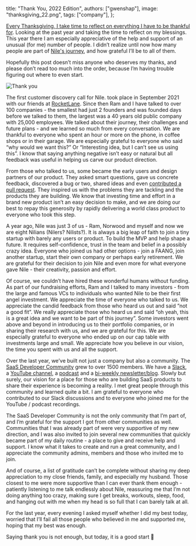   title: "Thank You, 2022 Edition",
  authors: ["gwenshap"],
  image: "thanksgiving_22.png",
  tags: ["company"],
};

[Every Thanksgiving, I take time to reflect on everything I have to be thankful for](https://medium.com/@cshapi/thank-you-2021-edition-1f5595d0caec). Looking at the past year and taking the time to reflect on my blessings. This year there I am especially appreciative of the help and support of an unusual (for me) number of people. I didn’t realize until now how many people are part of <a href="https://thenile.dev?utm_source=blog.nile&utm_medium=blog&utm_campaign=thanksgiving_22_blog&utm_content=top_link" rel="">Nile's journey</a>, and how grateful I’ll be to all of them.

Hopefully this post doesn’t miss anyone who deserves my thanks, and please don’t read too much into the order, because I’m having trouble figuring out where to even start.

![Thank you](/blog/thanksgiving_22.png)

The first customer discovery call for Nile. took place in September 2021 with our friends at [RocketLane](https://www.rocketlane.com/). Since then Ram and I have talked to over 100 companies - the smallest had just 2 founders and was founded days before we talked to them, the largest was a 40 years old public company with 25,000 employees. We talked about their journey, their challenges and future plans - and we learned so much from every conversation. We are thankful to everyone who spent an hour or more on the phone, in coffee shops or in their garage. We are especially grateful to everyone who said “why would we want this?” Or “Interesting idea, but I can’t see us using this”. I know that saying anything negative isn’t easy or natural but all feedback was useful in helping us carve our product direction.

From those who talked to us, some became the early users and design partners of our product. They asked smart questions, gave us concrete feedback, discovered a bug or two, shared ideas and even [contributed a pull request](https://github.com/TheNileDev/examples/pull/2). They inspired us with the problems they are tackling and the products they are building. We know that investing time and effort in a brand new product isn’t an easy decision to make, and we are doing our best to repay this generosity by rapidly delivering a world class product to everyone who took this step.

A year ago, Nile was just 3 of us - Ram, Norwood and myself and now we are eight Nilians (Nilers? Nilists?). It is always a big leap of faith to join a tiny startup with barely any users or product. To build the MVP and help shape a future. It requires self-confidence, trust in the team and belief in a possibly crazy idea. Everyone who joined us had other options - join a FAANG, join another startup, start their own company or perhaps early retirement. We are grateful for their decision to join Nile and even more for what everyone gave Nile - their creativity, passion and effort.

Of course, we couldn’t have hired these wonderful humans without funding. As part of our fundraising efforts, Ram and I talked to many investors - from the large and famous VCs to individuals who wanted Nile to be their first angel investment. We appreciate the time of everyone who talked to us. We appreciate the candid feedback from those who heard us out and said “not a good fit”. We really appreciate those who heard us and said “oh yeah, this is a great idea and we want to be part of this journey”. Some investors went above and beyond in introducing us to their portfolio companies, or in sharing their research with us, and we are grateful for this. We are especially grateful to everyone who ended up on our cap table with investments large and small. We appreciate how you believe in our vision, the time you spent with us and all the support.

Over the last year, we’ve built not just a company but also a community. The [SaaS Developer Community](https://launchpass.com/all-about-saas) grew to over 1500 members. We have a [Slack](https://launchpass.com/all-about-saas), a [YouTube channel](https://www.youtube.com/channel/UCZuLNqvV4oUMVyNq70mFF0g), a [podcast](https://anchor.fm/saas-for-developers) and a [bi-weekly newsletter/blog](https://hackingsaas.substack.com/). Slowly but surely, our vision for a place for those who are building SaaS products to share their experience is becoming a reality. I met great people through this community and learned quite a bit. I am grateful to everyone who contributed to our Slack discussions and to everyone who joined me for the YouTube / podcast recordings.

The SaaS Developer Community is not the only community that I’m part of, and I’m grateful for the support I got from other communities as well. Communities that I was already part of were very supportive of my new direction, and I was also invited to join several new communities that quickly became part of my daily routine - a place to give and receive help and support. I know what it takes to create and run a great community, and I appreciate the community admins, members and those who invited me to join.

And of course, a list of gratitude can’t be complete without sharing my deep appreciation to my close friends, family, and especially my husband. Those closest to me were more supportive than I can ever thank them enough - patiently listening to me talk endlessly about Nile, reassuring me that I’m not doing anything too crazy, making sure I get breaks, workouts, sleep, food, and hanging out with me when my head is so full that I can barely talk at all.

For the last year, every evening I asked myself whether I did my best today, worried that I’ll fail all those people who believed in me and supported me, hoping that my best was enough.

Saying thank you is not enough, but today, it is a good start 🙏
